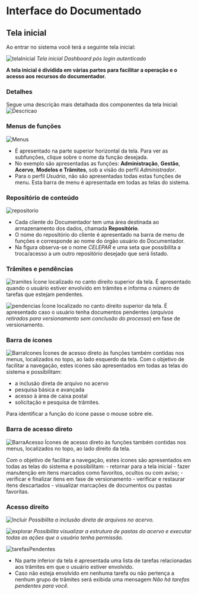 # Interface do Documentado

## Tela inicial
Ao entrar no sistema você terá a seguinte tela inicial:

![telaInicial](/tela/telaInicial/tela-inicial.png)
*Tela inicial Dashboard pós login autenticado*

**A tela inicial é dividida em várias partes para facilitar a operação e o acesso aos recursos do documentador.**

### Detalhes
Segue uma descrição mais detalhada dos componentes da tela Inicial:
![Descricao](/tela/telaInicial/tela-inicial-descricao.jpg)

### Menus de funções
![Menus](/tela/telaInicial/menus.png)
 - É apresentado na parte superior horizontal da tela. Para ver as subfunções, clique sobre o nome da função desejada.
 - No exemplo são apresentadas as funções: **Administração**, **Gestão**, **Acervo**, **Modelos e Trâmites**, sob a visão do perfil *Administrador*. 
 - Para o perfil *Usuário*, não são apresentadas todas estas funções de menu. Esta barra de menu é apresentada em todas as telas do sistema.

### Repositório de conteúdo
![repositorio](/tela/telaInicial/botao-repositorio.png)
 - Cada cliente do Documentador tem uma área destinada ao armazenamento dos dados, chamada **Repositório**.
 - O nome do repositório do cliente é apresentado na barra de menu de funções e corresponde ao nome do órgão usuário do Documentador.
 - Na figura observa-se o nome *CELEPAR* e uma seta que possibilita a troca/acesso a um outro repositório desejado que será listado.

### Trâmites e pendências
![tramites](/tela/telaInicial/tramites.png) Ícone localizado no canto direito superior da tela. É apresentado quando o usuário estiver envolvido em trâmites e informa o número de tarefas que estejam pendentes.

![pendencias](/tela/telaInicial/pendencias.png) Ícone localizado no canto direito superior da tela. É apresentado caso o usuário tenha documentos pendentes (*arquivos retirados para versionamento sem conclusão do processo*) em fase de versionamento.

### Barra de ícones
![BarraIcones](/tela/telaInicial/barra-icones.png)
  Ícones de acesso direto às funções também contidas nos menus, localizados no topo, ao lado esquerdo da tela. Com o objetivo de facilitar a navegação, estes ícones são apresentados em todas as telas do sistema e possibilitam: 
   - a inclusão direta de arquivo no acervo
   - pesquisa básica e avançada
   - acesso à área de caixa postal
   - solicitação e pesquisa de trâmites.
  
  Para identificar a função do ícone passe o mouse sobre ele.

### Barra de acesso direto
![BarraAcesso](/tela/telaInicial/barra-acesso-direto.png) Ícones de acesso direto às funções também contidas nos menus, localizados no topo, ao lado direito da tela.
  
  Com o objetivo de facilitar a navegação, estes ícones são apresentados em todas as telas do sistema e possibilitam:
    - retornar para a tela inicial
    - fazer manutenção em itens marcados como favoritos, ocultos ou com aviso;
    - verificar e finalizar itens em fase de versionamento
    - verificar e restaurar itens descartados
    - visualizar marcações de documentos ou pastas favoritas.

### Acesso direito
  ![Incluir](/tela/telaInicial/incluir-acervo.png) 
  *Possibilita a inclusão direta de arquivos no acervo.*

  ![explorar](/tela/telaInicial/explorar-acervo.png)
  *Possibilita visualizar a estrutura de pastas do acervo e executar todas as ações que o usuário tenha permissão.*
 
  ![tarefasPendentes](/tela/telaInicial/tarefas-pendentes.png)
   - Na parte inferior da tela é apresentada uma lista de tarefas relacionadas aos trâmites em que o usuário estiver envolvido.
   - Caso não esteja envolvido em nenhuma tarefa ou não pertença a nenhum grupo de trâmites será exibida uma mensagem *Não há tarefas pendentes para você*.

